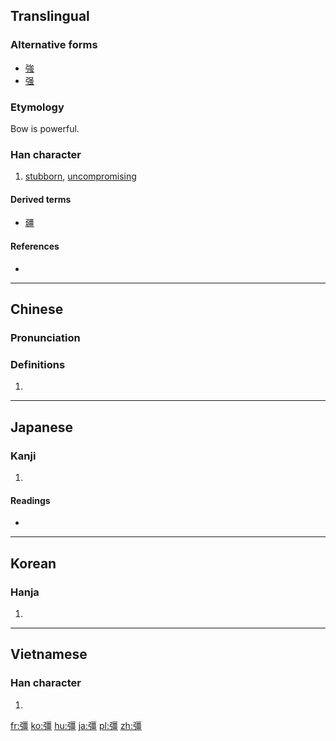 {{also|强}}
==Translingual==

===Alternative forms===
* [[強]]
* [[强]]

===Etymology===
{{Han compound|弓|畺|c1=s|c2=p|t1=bow|ls=psc}}

Bow is powerful.

===Han character===
{{Han char|rn=57|rad=弓|as=13|sn=16|four=1121<sub>6</sub>|canj=弓一田一 (NMWM)|ids=⿰[[弓]][[畺]]}}

# [[stubborn]], [[uncompromising]]

====Derived terms====
* [[疆]]

====References====
* {{Han ref|kx=0361.060|dkj=09872|dj=0679.050|hdz=21003.010|uh=5F4A|ud=24394|bh=BECA|bd=48842}}

----

==Chinese==
{{zh-forms}}

===Pronunciation===
{{zh-pron
|m=jiàng,qiáng
|c=goeng1,goeng6,koeng4,koeng5
|mc=y
|oc=y
|ma=
|cat=a
}}

===Definitions===
# {{rfdef|lang=zh}}

----

==Japanese==

===Kanji===
{{ja-kanji|grade=|rs=弓13}}

# {{defn|lang=ja|sort=弓13}}

====Readings====
* {{ja-readings|on=[[きょう]] (kyō), [[ごう]] (gō)|kun=[[つよい]] (tsuyoi), [[しいる]] (shiiru)}}

----

==Korean==

===Hanja===
{{ko-hanja|hangeul=강|eumhun=|rv=gang|mr=kang|y=kang}}

# {{defn|lang=ko|sort=弓13}}

----

==Vietnamese==

===Han character===
{{vi-hantu|[[cương]], [[cường]]|rs=弓13}}

# {{defn|lang=vi|sort=弓13}}

[[fr:彊]]
[[ko:彊]]
[[hu:彊]]
[[ja:彊]]
[[pl:彊]]
[[zh:彊]]